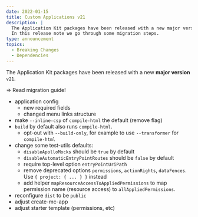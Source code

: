 ```yaml
---
date: 2022-01-15
title: Custom Applications v21
description: |
  The Application Kit packages have been released with a new major version v21.\
  In this release note we go through some migration steps.
type: announcement
topics:
  - Breaking Changes
  - Dependencies
---
```


The Application Kit packages have been released with a new **major version** `v21`.

=> Read migration guide!

* application config
  * new required fields
  * changed menu links structure
* make `--inline-csp` of `compile-html` the default (remove flag)
* `build` by default also runs `compile-html`.
  * opt-out with `--build-only`, for example to use `--transformer` for `compile-html`
* change some test-utils defaults:
  * `disableApolloMocks` should be `true` by default
  * `disableAutomaticEntryPointRoutes` should be `false` by default
  * require top-level option `entryPointUriPath`
  * remove deprecated options `permissions`, `actionRights`, `dataFences`. Use `{ project: { ... } }` instead
  * add helper `mapResourceAccessToAppliedPermissions` to map permission name (resource access) to `allAppliedPermissions`.
* reconfigure `dist` to be `public`
* adjust create-mc-app
* adjust starter template (permissions, etc)